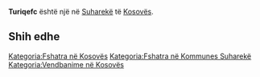 {{Fshat në 
 | Emri                = Turiqefc
 | EmriAlt                = 
 | NAME_SHORT_FORM=      
 | NAME_GENERIC=      
 | NAME_SORT_NAME_RO=      TURIQEFC
 | FULL_NAME_RO = Turiqefc
 | FULL_NAME_ND_RO=Turiqefc
 | SORT_NAME_RG=TURIQEFC
 | FULL_NAME_RG=Turiqefc
 | FULL_NAME_ND_RG=Turiqefc
 | SRP_NAME_SHORT_FORM=      
 | SRP_NAME_GENERIC=      
 | SRP_NAME_SORT_NAME_RO=      
 | SRP_FULL_NAME_RO = 
 | SRP_FULL_NAME_ND_RO=
 | SRP_SORT_NAME_RG=
 | SRP_FULL_NAME_RG=
 | SRP_FULL_NAME_ND_RG=
 | Emri (Rasa dhanore) = 
 | Figura              = 
 | Shteti              = Kosovo
 | Komuna              = Suharekë
 | Kodi postar         = 
 | Sipërfaqja          = 

 | Popullsia           = 

 | Regj. i popullsisë  = 
 | Dend. e popullsisë  = 
 | Faqja zyrtare       = 
 <!--- Koordinatat ----> 
 | Gjerësia            = 42.699722
 | Gjatësia            = 20.690556
 | Lartësia            = 
}}
'''Turiqefc''' është një [[]] në [[Suharekë]] të [[Kosovës]].

<!-- == Gjeografia == -->
<!-- == Historia == -->
<!-- == Demografia == -->
== Shih edhe ==
{{Komuna Suharekë}}
{{Kosovo-Administrata-Cung}}

[[Kategoria:Fshatra në Kosovës]]
[[Kategoria:Fshatra në Kommunes Suharekë]]
[[Kategoria:Vendbanime në Kosovës]]